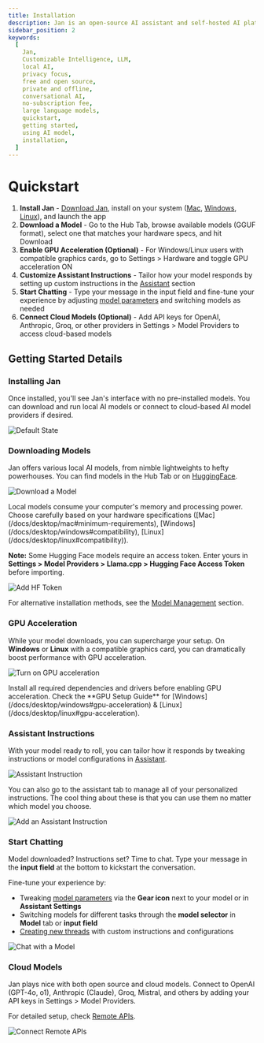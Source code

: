 ```yaml
---
title: Installation
description: Jan is an open-source AI assistant and self-hosted AI platform - build and run AI on your own desktop or server.
sidebar_position: 2
keywords:
  [
    Jan,
    Customizable Intelligence, LLM,
    local AI,
    privacy focus,
    free and open source,
    private and offline,
    conversational AI,
    no-subscription fee,
    large language models,
    quickstart,
    getting started,
    using AI model,
    installation,
  ]
---
```




# Quickstart

1. **Install Jan** - [Download Jan](/download), install on your system ([Mac](/docs/desktop/mac), [Windows](/docs/desktop/windows), [Linux](/docs/desktop/linux)), and launch the app
2. **Download a Model** - Go to the Hub Tab, browse available models (GGUF format), select one that matches your hardware specs, and hit Download
3. **Enable GPU Acceleration (Optional)** - For Windows/Linux users with compatible graphics cards, go to Settings > Hardware and toggle GPU acceleration ON
4. **Customize Assistant Instructions** - Tailor how your model responds by setting up custom instructions in the [Assistant](/docs/assistants) section
5. **Start Chatting** - Type your message in the input field and fine-tune your experience by adjusting [model parameters](/docs/model-parameters) and switching models as needed
6. **Connect Cloud Models (Optional)** - Add API keys for OpenAI, Anthropic, Groq, or other providers in Settings > Model Providers to access cloud-based models


## Getting Started Details

### Installing Jan

Once installed, you'll see Jan's interface with no pre-installed models. You can download and run local AI models or connect to cloud-based AI model providers if desired.

![Default State](./_assets/jan_ui.png)

### Downloading Models

Jan offers various local AI models, from nimble lightweights to hefty powerhouses. You can find models in the Hub Tab or on [HuggingFace](https://huggingface.co/models).

![Download a Model](./_assets/model-management-01.png)

<Aside type="caution">
Local models consume your computer's memory and processing power. Choose carefully based on your hardware specifications ([Mac](/docs/desktop/mac#minimum-requirements), [Windows](/docs/desktop/windows#compatibility), [Linux](/docs/desktop/linux#compatibility)).
</Aside>

**Note:** Some Hugging Face models require an access token. Enter yours in **Settings > Model Providers > Llama.cpp > Hugging Face Access Token** before importing.

![Add HF Token](./_assets/hf_token.png)

For alternative installation methods, see the [Model Management](/manage-models) section.

### GPU Acceleration

While your model downloads, you can supercharge your setup. On **Windows** or **Linux** with a compatible graphics card, you can dramatically boost performance with GPU acceleration.

![Turn on GPU acceleration](./_assets/gpu_accl.png)

<Aside type="tip">
Install all required dependencies and drivers before enabling GPU acceleration. Check the **GPU Setup Guide** for [Windows](/docs/desktop/windows#gpu-acceleration) & [Linux](/docs/desktop/linux#gpu-acceleration).
</Aside>

### Assistant Instructions

With your model ready to roll, you can tailor how it responds by tweaking instructions or model configurations in [Assistant](/docs/assistants).

![Assistant Instruction](./_assets/assistant-dropdown.png)

You can also go to the assistant tab to manage all of your personalized instructions. The cool thing about these is that you can use them no matter which model you choose.

![Add an Assistant Instruction](./_assets/add_assistant.png)

### Start Chatting

Model downloaded? Instructions set? Time to chat. Type your message in the **input field** at the bottom to kickstart the conversation.

Fine-tune your experience by:
- Tweaking [model parameters](/docs/model-parameters) via the **Gear icon** next to your model or in **Assistant Settings**
- Switching models for different tasks through the **model selector** in **Model** tab or **input field**
- [Creating new threads](/docs/threads#creating-new-thread) with custom instructions and configurations

![Chat with a Model](./_assets/model-parameters.png)

### Cloud Models

Jan plays nice with both open source and cloud models. Connect to OpenAI (GPT-4o, o1), Anthropic (Claude), Groq, Mistral, and others by adding your API keys in Settings > Model Providers.

For detailed setup, check [Remote APIs](/docs/remote-models/openai).

![Connect Remote APIs](./_assets/quick-start-03.png)
